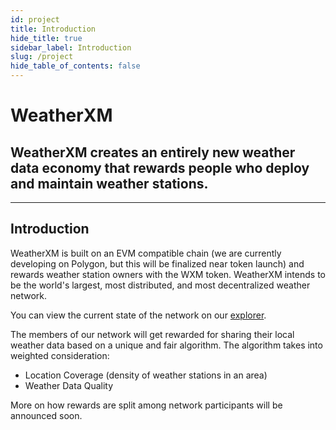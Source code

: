 ```yaml
---
id: project
title: Introduction
hide_title: true
sidebar_label: Introduction
slug: /project
hide_table_of_contents: false
---
```



<div class="row">
  <div class="col col--8">
    <div>
      <h1>WeatherXM</h1>
      <h2 className="subtitle">
        WeatherXM creates an entirely new weather data economy that rewards
        people who deploy and maintain weather stations.
      </h2>
    </div>
  </div>
</div>

<hr />

## Introduction

WeatherXM is built on an EVM compatible chain (we are currently developing on Polygon, but this will be finalized near token launch) and rewards weather station owners with the WXM token. WeatherXM intends to be the world's largest, most distributed, and most decentralized weather network.

You can view the current state of the network on our [explorer](https://explorer.weatherxm.com).

The members of our network will get rewarded for sharing their local weather data based on a unique and fair algorithm. The algorithm takes into weighted consideration:

- Location Coverage (density of weather stations in an area)
- Weather Data Quality

More on how rewards are split among network participants will be announced soon.
